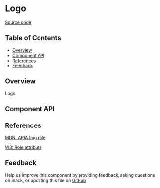 
# Logo

[Source code](https://github.com/leemonade/bubbles/tree/main/packages/components/src/misc/Logo/Logo.js)

## Table of Contents

<!-- START doctoc generated TOC please keep comment here to allow auto update -->
<!-- DON'T EDIT THIS SECTION, INSTEAD RE-RUN doctoc TO UPDATE -->

- [Overview](#overview)
- [Component API](#component-api)
- [References](#references)
- [Feedback](#feedback)

## Overview

Logo

<ThemeProvider></ThemeProvider>

## Component API

<Preview>
  <Story id="atoms-misc-logo--playground" />
</Preview>

<Props of={Logo} />

## References

[MDN: ARIA Img role](https://developer.mozilla.org/en-US/docs/Web/Accessibility/ARIA/Roles/img_role)

[W3: Role attribute](https://www.w3.org/WAI/PF/HTML/wiki/RoleAttribute)

## Feedback

Help us improve this component by providing feedback, asking questions on Slack, or updating this file on
[GitHub](https://github.com/leemonade/bubbles/edit/main/packages/components/src/misc/Logo/Logo.mdx)

